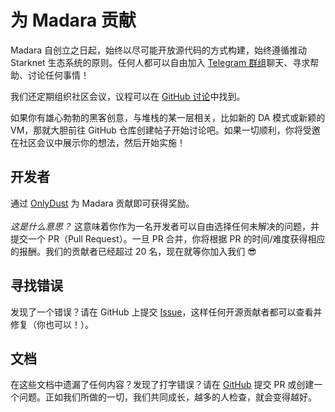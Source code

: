 
# 为 Madara 贡献

Madara 自创立之日起，始终以尽可能开放源代码的方式构建，始终遵循推动 Starknet 生态系统的原则。任何人都可以自由加入 [Telegram 群组](https://t.me/MadaraStarknet)聊天、寻求帮助、讨论任何事情！

我们还定期组织社区会议，议程可以在 [GitHub 讨论](https://github.com/keep-starknet-strange/madara/discussions)中找到。

<Callout type="info" emoji="🧪">
  如果你有雄心勃勃的黑客创意，与堆栈的某一层相关，比如新的 DA 模式或新颖的 VM，那就大胆前往 GitHub 仓库创建帖子开始讨论吧。如果一切顺利，你将受邀在社区会议中展示你的想法，然后开始实施！
</Callout>

## 开发者

通过 [OnlyDust](https://app.onlydust.xyz/) 为 Madara 贡献即可获得奖励。<br></br>
_这是什么意思？_ 这意味着你作为一名开发者可以自由选择任何未解决的问题，并提交一个 PR（Pull Request）。一旦 PR 合并，你将根据 PR 的时间/难度获得相应的报酬。我们的贡献者已经超过 20 名，现在就等你加入我们 😎

## 寻找错误

发现了一个错误？请在 GitHub 上提交 [Issue](https://github.com/keep-starknet-strange/madara/issues)，这样任何开源贡献者都可以查看并修复（你也可以！）。

## 文档

在这些文档中遗漏了任何内容？发现了打字错误？请在 [GitHub](https://github.com/EvolveArt/madara-docs/) 提交 PR 或创建一个问题。正如我们所做的一切，我们共同成长，越多的人检查，就会变得越好。
